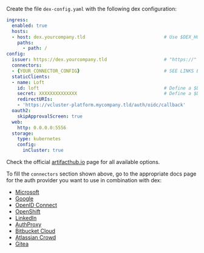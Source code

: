 Create the file `dex-config.yaml` with the following dex configuration:
```yaml {4,6,8,11-14}
ingress:
  enabled: true
  hosts:
  - host: dex.yourcompany.tld                             # Use $DEX_HOSTNAME
    paths:
      - path: /
config:
  issuer: https://dex.yourcompany.tld                     # "https://" + $DEX_HOSTNAME
  connectors:
  - {YOUR_CONNECTOR_CONFIG}                               # SEE LINKS BELOW! (do not remove the '-' and indent correctly)
  staticClients:
  - name: Loft
    id: loft                                              # Define a $DEX_CLIENT_ID
    secret: XXXXXXXXXXXXXX                                # Define a $DEX_CLIENT_SECRET (can be any secret key)
    redirectURIs:
    - 'https://vcluster-platform.mycompany.tld/auth/oidc/callback'     # vCluster Platform URL + /auth/oidc/callback
  oauth2:
    skipApprovalScreen: true
  web:
    http: 0.0.0.0:5556
  storage:
    type: kubernetes
    config:
      inCluster: true
```

Check the official [artifacthub.io](https://artifacthub.io/packages/helm/dex/dex) page for all available options.

To fill the `connectors` section shown above, go to the appropriate docs page for the auth provider you want to use in combination with dex:
- [Microsoft](https://dexidp.io/docs/connectors/microsoft/)
- [Google](https://dexidp.io/docs/connectors/google/)
- [OpenID Connect](https://dexidp.io/docs/connectors/oidc/)
- [OpenShift](https://dexidp.io/docs/connectors/openshift/)
- [LinkedIn](https://dexidp.io/docs/connectors/linkedin/)
- [AuthProxy](https://dexidp.io/docs/connectors/authproxy/)
- [Bitbucket Cloud](https://dexidp.io/docs/connectors/bitbucketcloud/)
- [Atlassian Crowd](https://dexidp.io/docs/connectors/atlassian-crowd/)
- [Gitea](https://dexidp.io/docs/connectors/gitea/)